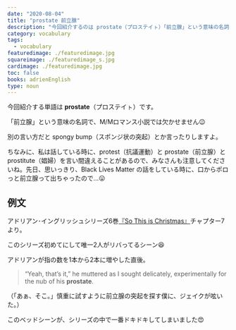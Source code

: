 ```yaml
---
date: "2020-08-04"
title: "prostate 前立腺"
description: "今回紹介するのは prostate（プロステイㇳ）「前立腺」という意味の名詞です。例文は、アドリアン･イングリッシュシリーズ6巻『So This is Christmas』より"
category: vocabulary
tags:
  - vocabulary
featuredimage: ./featuredimage.jpg
squareimage: ./featuredimage_s.jpg
cardimage: ./featuredimage.jpg
toc: false
books: adrienEnglish
type: noun
---
```



今回紹介する単語は __prostate__（プロステイㇳ）です。  

「前立腺」という意味の名詞で、M/Mロマンス小説では欠かせません😉

別の言い方だと spongy bump（スポンジ状の突起）とか言ったりしますよ。

ちなみに、私は話している時に、protest（抗議運動）と prostate（前立腺）と prostitute（娼婦）を言い間違えることがあるので、みなさんも注意してくださいね。先日、思いっきり、Black Lives Matter の話をしている時に、口からポロっと前立腺って出ちゃったので…😛

## 例文

アドリアン･イングリッシュシリーズ6巻[『So This is Christmas』](https://amzn.to/3113J5T)チャプター7より。

このシリーズ初めてにして唯一2人がリバってるシーン😆

アドリアンが指の数を1本から2本に増やした直後。

<Blockquote book srcBook="soThisIsChristmas" lang="en" chapter="7">
“Yeah, that’s it,” he muttered as I sought delicately, experimentally for the nub of his <strong>prostate</strong>.
</Blockquote>

<p className="translation">（「あぁ、そこ。」慎重に試すように前立腺の突起を探す僕に、ジェイクが呟いた。）</p>

このベッドシーンが、シリーズの中で一番ドキドキしてしまいました😍

<VocabularyFooter book="soThisIsChristmas" />
